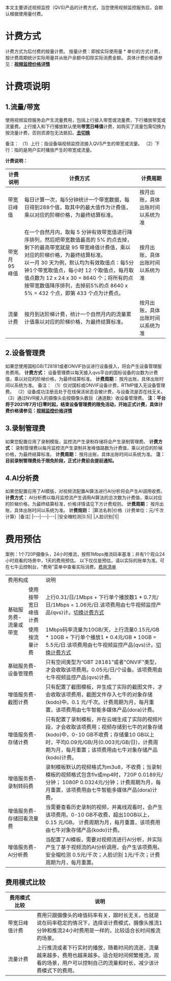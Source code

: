 本文主要讲述视频监控（QVS)产品的计费方式，当您使用视频监控服务后，会默认根据使用量付费。

# 计费方式
计费方式为后付费的按量计费。
按量计费：即按实际使用量 * 单价的方式计费，按计费周期统计实际用量并从账户余额中扣除实际消费金额。
具体计费价格请参见：**[视频监控价格详情](https://www.qiniu.com/prices/qvs)**
# 计费项说明
## **1.流量/带宽**
使用视频监控服务会产生流量费用，包括上行接入带宽或流量费，下行播放带宽或流量费。上行接入和下行播放默认使用**带宽日峰值**计费，如购买了流量包需切换为按流量计费，否则资源包无法抵扣。**[去切换](https://portal.qiniu.com/financial/price?product=qvs)**

备注：
（1）上行：指设备端视频监控流接入QVS产生的带宽或流量。
（2）下行：指的是用户实时播放产生的带宽或流量。

**计费说明：**

|计费说明|计费方式|计费周期|
|---|---|---|
|带宽日峰值|每日计算一次，每5分钟统计一个带宽数据，每日得到288个值，取其中的最大值作为计费值，乘以对应的阶梯价格，为最终结算标准。|按月出账，具体出账时间以系统为准|
|带宽月95峰值|在一个自然月内，取每 5 分钟有效带宽值进行降序排列，然后把带宽数值最高的 5% 的点去掉，剩下的最高带宽就是 95 带宽峰值计费值，乘以对应的阶梯价格，为最终结算标准。<br> 以一月 30 天为例，默认均为有效取值点：每5分钟1个带宽取值点，每小时 12 个取值点，每月取值点数为 12 x 24 x 30 = 8640 个；将所有的点按带宽数值降序排列，去掉前5%的点 8640 x 5% = 432 个点，即第 433 个点为计费点。|按月出账，具体出账时间以系统为准|
|流量计费|按月到达阶梯计费，统计一个自然月内的流量累计值乘以对应的阶梯价格，为最终结算标准。|按月出账，具体出账时间以系统为准|

## **2.设备管理费**
如果您使用国标GB/T28181或者ONVIF协议进行设备接入，将会产生设备管理服务费用。
**计费方式：**
设备管理费以每天接入qvs平台的国标设备的台数为计费值，乘以对应的阶梯价格，为最终结算标准。
**计费周期：**
按月出账，具体出账时间以系统为准。
备注：
（1）仅对国标或ONVIF设备计费，RTMP接入无设备管理费。
（2）设备成功注册且处于在线保活状态会被计费，与设备流是否在线无关。
（3）通过NVR接入的摄像头会按摄像头数目（通道数）收设备管理费。
**注：平台将于2021年7月1日零时起，结束设备管理费的限免活动，开始正式计费，具体计费价格请参见：[视频监控价格详情](https://www.qiniu.com/prices/qvs)**


## **3.录制管理费**
如果您配置应用了录制模版，监控流产生录制存储将会产生录制管理费。
**计费方式：**
录制管理费以每月监控流产生录制并发峰值路数为计费值，乘以对应的阶梯价格，为最终结算标准。
**计费周期：**
按月出账，具体出账时间以系统为准。
**注：目前录制管理费处于限免阶段，正式计费前会提前通知。**


## **4.AI分析费**
如果您配置应用了AI模版，对视频流配置AI算法进行AI分析将会产生AI调用收费。
**计费方式：**
AI分析费以每月监控流产生调用AI算法的总次数为计费值，乘以对应的阶梯价格，为最终结算标准，价格详情请见下方计费规则。
**计费周期：**
按月出账，具体出账时间以系统为准。
**计费规则：**
|算法名称|价格（计费单位：元/千次计算）|备注|
|---|---|---|
|安全帽检测|0.5||
|人脸识别|1||

# **费用预估**
案例：1个720P摄像头，24小时推流，按照1Mbps推流码率基准；并有1个观众24小时观看的场景中，1天的费用预估。
以下仅仅是预估，请以实际的账单为准。可在七牛云控制台，“费用”菜单中查看实际消费。[费用清单](https://portal.qiniu.com/financial/overview)
<table>
   <tr>
      <td colspan="2">费用构成</td>
      <td>说明</td>
   </tr>
   <tr>
      <td rowspan="2">基础服务费-流量或带宽</td>
      <td>使用按带宽日峰值计费</td>
      <td>上行0.31/日/1Mbps + 下行单个播放数1 * 0.7元/日/1Mbps = 1.06元/日.该项费用由七牛视频监控产品(qvs)计。<a href="//portal.qiniu.com/financial/price?product=qvs">切换计费方式</a></td>
   </tr>
   <tr>
      <td>使用按流量计费</td>
      <td>1Mbps码率流量为10GB/天，上行流量0.15元/GB * 10GB + 下行单个播放1 * 0.4元/GB * 10GB = 5.5元/日.该项费用由七牛视频监控产品(qvs)计。<a href="//portal.qiniu.com/financial/price?product=qvs">切换计费方式</a></td>
   </tr>
   <tr>
      <td colspan="2">基础服务费-设备管理费</td>
      <td>只有空间类型为“GBT 28181”或者"ONVIF"类型，才会收取该项费用。0.05元/日/个设备。该项费用由七牛视频监控产品(qvs)计费。</td>
   </tr>
   <tr>
      <td colspan="2">增值服务费-截图计费</td>
      <td>只有配置了截图模板，并生成了实际的截图文件，才会收取该项费用，截图文件存入七牛的对象存储(kodo)中。0.1 元/千次。计费周期为月，每月重置，该项费用由七牛智能多媒体产品(dora)计费。</td>
   </tr>
   <tr>
      <td colspan="2">增值服务费-存储计费</td>
      <td>只有配置了录制模板，并在云端生成了实际的视频片段，才会收取该项费用；视频存储到七牛的对象存储(kodo)中，0-10 GB不收费；存储量10 GB以上时，平均0.09元/GB/月(0.003元/GB/日)，计费周期为月，每月重置；该项费用由七牛对象存储产品(kodo)计费。</td>
   </tr>
   <tr>
      <td colspan="2">增值服务费-录制转码费</td>
      <td>录制模板默认的视频格式为m3u8，不收费；当录制模板的视频格式包含flv或mp4时，720P 0.0189元/分钟； 1080P 0.0324元/分钟；计费周期为月，每月重置，该项费用由七牛智能多媒体产品(dora)计费。</td>
   </tr>
   <tr>
      <td colspan="2">增值服务费-存储回看流量费</td>
      <td>当需要查看历史录制的视频，并离线观看时，会产生该项费用。0-10 GB不收费，超出10GB以上，0.15 元/GB。 计费周期为月，每月重置，该项费用由七牛对象存储产品(kodo)计费。</td>
   </tr>
   <tr>
      <td colspan="2">增值服务费-AI分析费</td>
      <td>当配置了AI模板，需要对视频流进行AI分析，并实际产生了基于视频流的AI分析调用，会产生该项费用。安全帽检测 0.5元/千次；人脸识别 1元/千次；计费周期为月，每月重置。</td>
   </tr>

</table>


## **费用模式比较**
|费用模式比较|说明|
|---|---|
|带宽日峰值计费 <img width=100/>|费用只跟摄像头的峰值码率有关，跟时长无关。也就是说在码率稳定的情况下，选择该计费模式，摄像头推流1分钟和推流24小时费用是一样的，比较适合长时间推流的场景。
|流量计费|上行推流或者下行实时的播放，随着时间的流逝，流量越来越多，费用也越来越多。适合短时间频繁推流，观看的场景，用户可以控制自己的流量和时长，减少该计费模式下的费用。

 